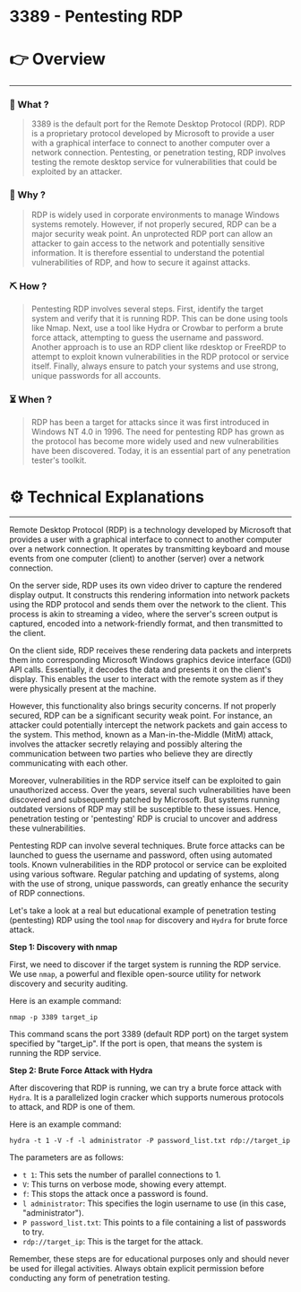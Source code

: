 # 3389 - Pentesting RDP


# 👉 Overview

---

### 👀 What ?

> 3389 is the default port for the Remote Desktop Protocol (RDP). RDP is a proprietary protocol developed by Microsoft to provide a user with a graphical interface to connect to another computer over a network connection. Pentesting, or penetration testing, RDP involves testing the remote desktop service for vulnerabilities that could be exploited by an attacker.
> 

### 🧐 Why ?

> RDP is widely used in corporate environments to manage Windows systems remotely. However, if not properly secured, RDP can be a major security weak point. An unprotected RDP port can allow an attacker to gain access to the network and potentially sensitive information. It is therefore essential to understand the potential vulnerabilities of RDP, and how to secure it against attacks.
> 

### ⛏️ How ?

> Pentesting RDP involves several steps. First, identify the target system and verify that it is running RDP. This can be done using tools like Nmap. Next, use a tool like Hydra or Crowbar to perform a brute force attack, attempting to guess the username and password. Another approach is to use an RDP client like rdesktop or FreeRDP to attempt to exploit known vulnerabilities in the RDP protocol or service itself. Finally, always ensure to patch your systems and use strong, unique passwords for all accounts.
> 

### ⏳ When ?

> RDP has been a target for attacks since it was first introduced in Windows NT 4.0 in 1996. The need for pentesting RDP has grown as the protocol has become more widely used and new vulnerabilities have been discovered. Today, it is an essential part of any penetration tester's toolkit.
> 

# ⚙️ Technical Explanations

---

Remote Desktop Protocol (RDP) is a technology developed by Microsoft that provides a user with a graphical interface to connect to another computer over a network connection. It operates by transmitting keyboard and mouse events from one computer (client) to another (server) over a network connection.

On the server side, RDP uses its own video driver to capture the rendered display output. It constructs this rendering information into network packets using the RDP protocol and sends them over the network to the client. This process is akin to streaming a video, where the server's screen output is captured, encoded into a network-friendly format, and then transmitted to the client.

On the client side, RDP receives these rendering data packets and interprets them into corresponding Microsoft Windows graphics device interface (GDI) API calls. Essentially, it decodes the data and presents it on the client's display. This enables the user to interact with the remote system as if they were physically present at the machine.

However, this functionality also brings security concerns. If not properly secured, RDP can be a significant security weak point. For instance, an attacker could potentially intercept the network packets and gain access to the system. This method, known as a Man-in-the-Middle (MitM) attack, involves the attacker secretly relaying and possibly altering the communication between two parties who believe they are directly communicating with each other.

Moreover, vulnerabilities in the RDP service itself can be exploited to gain unauthorized access. Over the years, several such vulnerabilities have been discovered and subsequently patched by Microsoft. But systems running outdated versions of RDP may still be susceptible to these issues. Hence, penetration testing or 'pentesting' RDP is crucial to uncover and address these vulnerabilities.

Pentesting RDP can involve several techniques. Brute force attacks can be launched to guess the username and password, often using automated tools. Known vulnerabilities in the RDP protocol or service can be exploited using various software. Regular patching and updating of systems, along with the use of strong, unique passwords, can greatly enhance the security of RDP connections.

Let's take a look at a real but educational example of penetration testing (pentesting) RDP using the tool `nmap` for discovery and `Hydra` for brute force attack.

**Step 1: Discovery with nmap**

First, we need to discover if the target system is running the RDP service. We use `nmap`, a powerful and flexible open-source utility for network discovery and security auditing.

Here is an example command:

```
nmap -p 3389 target_ip

```

This command scans the port 3389 (default RDP port) on the target system specified by "target_ip". If the port is open, that means the system is running the RDP service.

**Step 2: Brute Force Attack with Hydra**

After discovering that RDP is running, we can try a brute force attack with `Hydra`. It is a parallelized login cracker which supports numerous protocols to attack, and RDP is one of them.

Here is an example command:

```
hydra -t 1 -V -f -l administrator -P password_list.txt rdp://target_ip

```

The parameters are as follows:

- `t 1`: This sets the number of parallel connections to 1.
- `V`: This turns on verbose mode, showing every attempt.
- `f`: This stops the attack once a password is found.
- `l administrator`: This specifies the login username to use (in this case, "administrator").
- `P password_list.txt`: This points to a file containing a list of passwords to try.
- `rdp://target_ip`: This is the target for the attack.

Remember, these steps are for educational purposes only and should never be used for illegal activities. Always obtain explicit permission before conducting any form of penetration testing.
